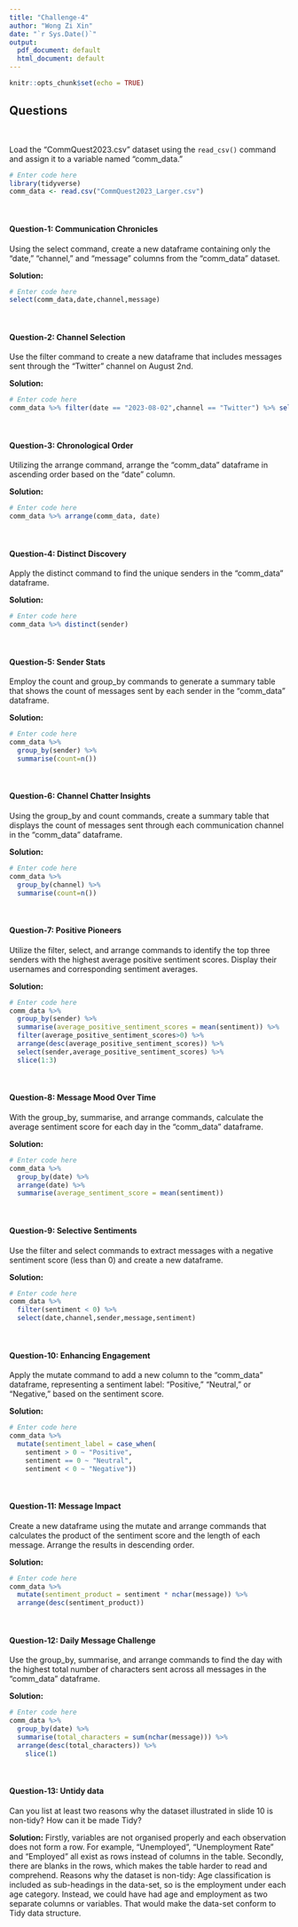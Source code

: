 ```yaml
---
title: "Challenge-4"
author: "Wong Zi Xin"
date: "`r Sys.Date()`"
output:
  pdf_document: default
  html_document: default
---
```


```r
knitr::opts_chunk$set(echo = TRUE)
```

<style>
p.comment {
background-color: #DBDBDB;
padding: 10px;
border: 1px solid black;
margin-left: 25px;
border-radius: 5px;
font-style: italic;
}

</style>

## Questions
<br>

Load the "CommQuest2023.csv" dataset using the `read_csv()` command and assign it to a variable named "comm_data." 

```r
# Enter code here
library(tidyverse)
comm_data <- read.csv("CommQuest2023_Larger.csv")
```
<br>


#### Question-1: Communication Chronicles

Using the select command, create a new dataframe containing only the "date," "channel," and "message" columns from the "comm_data" dataset.

**Solution:**

```r
# Enter code here
select(comm_data,date,channel,message)
```
<br>

#### Question-2: Channel Selection

Use the filter command to create a new dataframe that includes messages sent through the "Twitter" channel on August 2nd.

**Solution:**

```r
# Enter code here
comm_data %>% filter(date == "2023-08-02",channel == "Twitter") %>% select(date,channel,message)
```
<br>

#### Question-3: Chronological Order

Utilizing the arrange command, arrange the "comm_data" dataframe in ascending order based on the "date" column.

**Solution:**

```r
# Enter code here
comm_data %>% arrange(comm_data, date)
```
<br>

#### Question-4: Distinct Discovery

Apply the distinct command to find the unique senders in the "comm_data" dataframe.

**Solution:**

```r
# Enter code here
comm_data %>% distinct(sender)
```
<br>

#### Question-5: Sender Stats

Employ the count and group_by commands to generate a summary table that shows the count of messages sent by each sender in the "comm_data" dataframe.

**Solution:**

```r
# Enter code here
comm_data %>% 
  group_by(sender) %>%
  summarise(count=n())
```
<br>

#### Question-6: Channel Chatter Insights

Using the group_by and count commands, create a summary table that displays the count of messages sent through each communication channel in the "comm_data" dataframe.

**Solution:**

```r
# Enter code here
comm_data %>% 
  group_by(channel) %>%
  summarise(count=n())
```
<br>

#### Question-7: Positive Pioneers

Utilize the filter, select, and arrange commands to identify the top three senders with the highest average positive sentiment scores. Display their usernames and corresponding sentiment averages.

**Solution:**

```r
# Enter code here
comm_data %>%
  group_by(sender) %>%
  summarise(average_positive_sentiment_scores = mean(sentiment)) %>% 
  filter(average_positive_sentiment_scores>0) %>%
  arrange(desc(average_positive_sentiment_scores)) %>%
  select(sender,average_positive_sentiment_scores) %>%
  slice(1:3) 
```
<br>

#### Question-8: Message Mood Over Time

With the group_by, summarise, and arrange commands, calculate the average sentiment score for each day in the "comm_data" dataframe.

**Solution:**

```r
# Enter code here
comm_data %>% 
  group_by(date) %>% 
  arrange(date) %>%
  summarise(average_sentiment_score = mean(sentiment)) 
```
<br>

#### Question-9: Selective Sentiments

Use the filter and select commands to extract messages with a negative sentiment score (less than 0) and create a new dataframe.

**Solution:**

```r
# Enter code here
comm_data %>% 
  filter(sentiment < 0) %>% 
  select(date,channel,sender,message,sentiment) 
```
<br>

#### Question-10: Enhancing Engagement

Apply the mutate command to add a new column to the "comm_data" dataframe, representing a sentiment label: "Positive," "Neutral," or "Negative," based on the sentiment score.

**Solution:**

```r
# Enter code here
comm_data %>%
  mutate(sentiment_label = case_when(
    sentiment > 0 ~ "Positive",
    sentiment == 0 ~ "Neutral",
    sentiment < 0 ~ "Negative"))
```
<br>

#### Question-11: Message Impact

Create a new dataframe using the mutate and arrange commands that calculates the product of the sentiment score and the length of each message. Arrange the results in descending order.

**Solution:**

```r
# Enter code here
comm_data %>%
  mutate(sentiment_product = sentiment * nchar(message)) %>%
  arrange(desc(sentiment_product))
```
<br>

#### Question-12: Daily Message Challenge

Use the group_by, summarise, and arrange commands to find the day with the highest total number of characters sent across all messages in the "comm_data" dataframe.

**Solution:**

```r
# Enter code here
comm_data %>%
  group_by(date) %>%
  summarise(total_characters = sum(nchar(message))) %>%
  arrange(desc(total_characters)) %>%
    slice(1) 
```
<br>

#### Question-13: Untidy data

Can you list at least two reasons why the dataset illustrated in slide 10 is non-tidy? How can it be made Tidy?

**Solution:** Firstly, variables are not organised properly and each observation does not form a row. For example, "Unemployed", "Unemployment Rate" and "Employed" all exist as rows instead of columns in the table. Secondly, there are blanks in the rows, which makes the table harder to read and comprehend. 
Reasons why the dataset is non-tidy: Age classification is included as sub-headings in the data-set, so is the employment under each age category. Instead, we could have had age and employment as two separate columns or variables. That would make the data-set conform to Tidy data structure.
